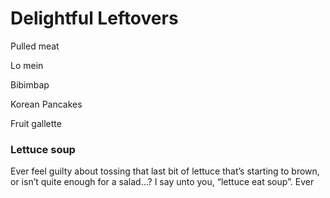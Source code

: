 # Delightful Leftovers




Pulled meat

Lo mein

Bibimbap

Korean Pancakes

Fruit gallette

### Lettuce soup
Ever feel guilty about tossing that last bit of lettuce that's starting to brown, or isn't quite enough for a salad...? I say unto you, "lettuce eat soup".
Ever 
